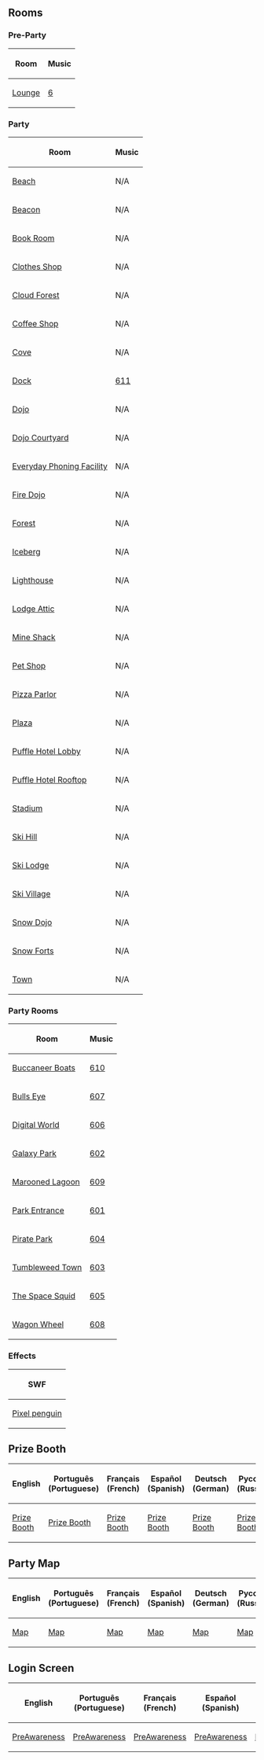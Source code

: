 

==Rooms==
===Pre-Party===
<center>
{|class="wikitable" border="1"
!Room
!Music
|-
|[[Media:TheFair2014PreLounge.swf|Lounge]]||[[Media:Music6.swf|6]]
|}
</center>

===Party===
<center>
{|class="wikitable" border="1"
!Room!!Music
|-
|[[Media:TheFair2014Beach.swf|Beach]]||N/A
|-
|[[Media:TheFair2014Beacon.swf|Beacon]]||N/A
|-
|[[Media:TheFair2014Book.swf|Book Room]]||N/A
|-
|[[Media:TheFair2014Shop.swf|Clothes Shop]]||N/A
|-
|[[Media:TheFair2014CloudForest.swf|Cloud Forest]]||N/A
|-
|[[Media:TheFair2014Coffee.swf|Coffee Shop]]||N/A
|-
|[[Media:TheFair2014Cove.swf|Cove]]||N/A
|-
|[[Media:TheFair2014Dock.swf|Dock]]||[[Media:Music611.swf|611]]
|-
|[[Media:TheFair2014Dojo.swf|Dojo]]||N/A
|-
|[[Media:TheFair2014DojoCourtyard.swf|Dojo Courtyard]]||N/A
|-
|[[Media:TheFair2014EverydayPhoningFacility.swf|Everyday Phoning Facility]]||N/A
|-
|[[Media:TheFair2014DojoFire.swf|Fire Dojo]]||N/A
|-
|[[Media:TheFair2014Forest.swf|Forest]]||N/A
|-
|[[Media:TheFair2014Iceberg.swf|Iceberg]]||N/A
|-
|[[Media:TheFair2014Light.swf|Lighthouse]]||N/A
|-
|[[Media:UltimateJamAttic.swf|Lodge Attic]]||N/A
|-
|[[Media:TheFair2014Shack.swf|Mine Shack]]||N/A
|-
|[[Media:TheFair2014Pet.swf|Pet Shop]]||N/A
|-
|[[Media:TheFair2014Pizza.swf|Pizza Parlor]]||N/A
|-
|[[Media:TheFair2014Plaza.swf|Plaza]]||N/A
|-
|[[Media:TheFair2014HotelLobby.swf|Puffle Hotel Lobby]]||N/A
|-
|[[Media:TheFair2014Roof.swf|Puffle Hotel Rooftop]]||N/A
|-
|[[Media:TheFair2014Rink.swf|Stadium]]||N/A
|-
|[[Media:TheFair2014SkiHill.swf|Ski Hill]]||N/A
|-
|[[Media:TheFair2014Lodge.swf|Ski Lodge]]||N/A
|-
|[[Media:TheFair2014Village.swf|Ski Village]]||N/A
|-
|[[Media:TheFair2014DojoSnow.swf|Snow Dojo]]||N/A
|-
|[[Media:TheFair2014Forts.swf|Snow Forts]]||N/A
|-
|[[Media:RoomsTown-TheFair2014.swf|Town]]||N/A
|}
</center>

===Party Rooms===
<center>
{|class="wikitable" border="1"
!Room
!Music
|-
|[[Media:TheFair2014Party10.swf|Buccaneer Boats]]||[[Media:Music610.swf|610]]
|-
|[[Media:TheFair2014Party7.swf|Bulls Eye]]||[[Media:Music607.swf|607]]
|-
|[[Media:TheFair2014Party6.swf|Digital World]]||[[Media:Music606.swf|606]]
|-
|[[Media:TheFair2014Party2.swf|Galaxy Park]]||[[Media:Music602.swf|602]]
|-
|[[Media:TheFair2014Party9.swf|Marooned Lagoon]]||[[Media:Music609.swf|609]]
|-
|[[Media:TheFair2014Party1.swf|Park Entrance]]||[[Media:Music601.swf|601]]
|-
|[[Media:TheFair2014Party4.swf|Pirate Park]]||[[Media:Music604.swf|604]]
|-
|[[Media:TheFair2014Party3.swf|Tumbleweed Town]]||[[Media:Music603.swf|603]]
|-
|[[Media:TheFair2014Party5.swf|The Space Squid]]||[[Media:Music605.swf|605]]
|-
|[[Media:TheFair2014Party8.swf|Wagon Wheel]]||[[Media:Music608.swf|608]]
|}
</center>

===Effects===
<center>
{|class="wikitable" border="1"
!SWF
|-
|[[Media:RoomsEffectsPixelpenguin-TheFair2014.swf|Pixel penguin]]
|}
</center>

==Prize Booth==
<center>
{|class="wikitable" border="1"
!English
!Português (Portuguese)
!Français (French)
!Español (Spanish)
!Deutsch (German)
!Русский (Russian)
|-
|[[Media:TheFair2014PrizeBoothEN.swf|Prize Booth]]||[[Media:TheFair2014PrizeBoothPT.swf|Prize Booth]]||[[Media:TheFair2014PrizeBoothFR.swf|Prize Booth]]||[[Media:TheFair2014PrizeBoothES.swf|Prize Booth]]||[[Media:TheFair2014PrizeBoothDE.swf|Prize Booth]]||[[Media:TheFair2014PrizeBoothRU.swf|Prize Booth]]
|}
</center>

==Party Map==
<center>
{|class="wikitable" border="1"
!English
!Português (Portuguese)
!Français (French)
!Español (Spanish)
!Deutsch (German)
!Русский (Russian)
|-
|[[Media:TheFair2014PartyMapEN.swf|Map]]||[[Media:TheFair2014PartyMapPT.swf|Map]]||[[Media:TheFair2014PartyMapFR.swf|Map]]||[[Media:TheFair2014PartyMapES.swf|Map]]||[[Media:TheFair2014PartyMapDE.swf|Map]]||[[Media:TheFair2014PartyMapRU.swf|Map]]
|}
</center>

==Login Screen==
<center>
{|class="wikitable" border="1"
!English
!Português (Portuguese)
!Français (French)
!Español (Spanish)
!Deutsch (German)
!Русский (Russian)
|-
|[[Media:LoginScreen-ENFairPreAwareness.swf|PreAwareness]]||[[Media:LoginScreen-PTFairPreAwareness.swf|PreAwareness]]||[[Media:LoginScreen-FRFairPreAwareness.swf|PreAwareness]]||[[Media:LoginScreen-ESFairPreAwareness.swf|PreAwareness]]||[[Media:LoginScreen-DEFairPreAwareness.swf|PreAwareness]]||[[Media:LoginScreen-RUFairPreAwareness.swf|PreAwareness]]

|}
</center>
{{Parties}}

